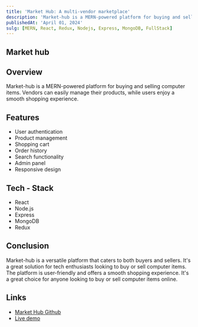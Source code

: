 ```yaml
---
title: 'Market Hub: A multi-vendor marketplace'
description: 'Market-hub is a MERN-powered platform for buying and selling computer items. It is a user-friendly solution for tech enthusiasts and sellers alike.'
publishedAt: 'April 01, 2024'
sulg: [MERN, React, Redux, Nodejs, Express, MongoDB, FullStack]
---
```


## Market hub

<RoundedImage
  className='rounded-lg shadow-lg dark:shadow-white shadow-slate-800 mx-auto'
  src='/projects/market-hub.png'
  width={500}
  height={500}
  alt='Market hub'
/>

## Overview

Market-hub is a MERN-powered platform for buying and selling computer items. Vendors can easily manage their products, while users enjoy a smooth shopping experience.

## Features

- User authentication
- Product management
- Shopping cart
- Order history
- Search functionality
- Admin panel
- Responsive design

## Tech - Stack

- React
- Node.js
- Express
- MongoDB
- Redux

## Conclusion

Market-hub is a versatile platform that caters to both buyers and sellers. It's a great solution for tech enthusiasts looking to buy or sell computer items. The platform is user-friendly and offers a smooth shopping experience. It's a great choice for anyone looking to buy or sell computer items online.

## Links

- [Market Hub Github](https://github.com/patelvivekdev/market-hub)
- [Live demo](https://market-hub.patelvivek.dev/)
